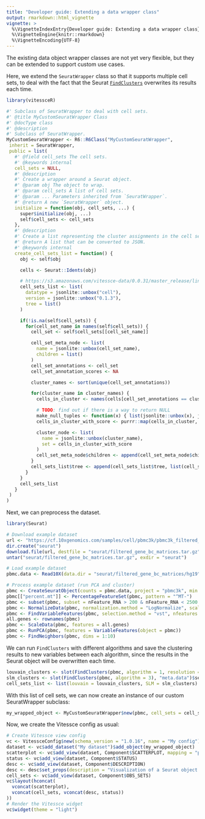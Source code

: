 ```yaml
---
title: "Developer guide: Extending a data wrapper class"
output: rmarkdown::html_vignette
vignette: >
  %\VignetteIndexEntry{Developer guide: Extending a data wrapper class}
  %\VignetteEngine{knitr::rmarkdown}
  %\VignetteEncoding{UTF-8}
---
```


The existing data object wrapper classes are not yet very flexible, but they can be extended to support custom use cases.

Here, we extend the `SeuratWrapper` class so that it supports multiple cell sets, to deal with the fact that the Seurat [`FindClusters`](https://satijalab.org/seurat/reference/findclusters) overwrites its results each time.

```r
library(vitessceR)

#' Subclass of SeuratWrapper to deal with cell sets.
#' @title MyCustomSeuratWrapper Class
#' @docType class
#' @description
#' Subclass of SeuratWrapper.
MyCustomSeuratWrapper <- R6::R6Class("MyCustomSeuratWrapper",
 inherit = SeuratWrapper,
 public = list(
   #' @field cell_sets The cell sets.
   #' @keywords internal
   cell_sets = NULL,
   #' @description
   #' Create a wrapper around a Seurat object.
   #' @param obj The object to wrap.
   #' @param cell_sets A list of cell sets.
   #' @param ... Parameters inherited from `SeuratWrapper`.
   #' @return A new `SeuratWrapper` object.
   initialize = function(obj, cell_sets, ...) {
     super$initialize(obj, ...)
     self$cell_sets <- cell_sets
   },
   #' @description
   #' Create a list representing the cluster assignments in the cell set list.
   #' @return A list that can be converted to JSON.
   #' @keywords internal
   create_cell_sets_list = function() {
     obj <- self$obj

     cells <- Seurat::Idents(obj)

     # https://s3.amazonaws.com/vitessce-data/0.0.31/master_release/linnarsson/linnarsson.cell-sets.json
     cell_sets_list <- list(
       datatype = jsonlite::unbox("cell"),
       version = jsonlite::unbox("0.1.3"),
       tree = list()
     )

     if(!is.na(self$cell_sets)) {
       for(cell_set_name in names(self$cell_sets)) {
         cell_set <- self$cell_sets[[cell_set_name]]

         cell_set_meta_node <- list(
           name = jsonlite::unbox(cell_set_name),
           children = list()
         )
         cell_set_annotations <- cell_set
         cell_set_annotation_scores <- NA

         cluster_names <- sort(unique(cell_set_annotations))

         for(cluster_name in cluster_names) {
           cells_in_cluster <- names(cells[cell_set_annotations == cluster_name])

           # TODO: find out if there is a way to return NULL
           make_null_tuples <- function(x) { list(jsonlite::unbox(x), jsonlite::unbox(NA)) }
           cells_in_cluster_with_score <- purrr::map(cells_in_cluster, make_null_tuples)

           cluster_node <- list(
             name = jsonlite::unbox(cluster_name),
             set = cells_in_cluster_with_score
           )
           cell_set_meta_node$children <- append(cell_set_meta_node$children, list(cluster_node))
         }
         cell_sets_list$tree <- append(cell_sets_list$tree, list(cell_set_meta_node))
       }
     }
     cell_sets_list
   }
 )
)
```

Next, we can preprocess the dataset.
```r
library(Seurat)

# Download example dataset
url <- "https://cf.10xgenomics.com/samples/cell/pbmc3k/pbmc3k_filtered_gene_bc_matrices.tar.gz"
dir.create("seurat")
download.file(url, destfile = "seurat/filtered_gene_bc_matrices.tar.gz")
untar("seurat/filtered_gene_bc_matrices.tar.gz", exdir = "seurat")

# Load example dataset
pbmc.data <- Read10X(data.dir = "seurat/filtered_gene_bc_matrices/hg19")

# Process example dataset (run PCA and cluster)
pbmc <- CreateSeuratObject(counts = pbmc.data, project = "pbmc3k", min.cells = 3, min.features = 200)
pbmc[["percent.mt"]] <- PercentageFeatureSet(pbmc, pattern = "^MT-")
pbmc <- subset(pbmc, subset = nFeature_RNA > 200 & nFeature_RNA < 2500 & percent.mt < 5)
pbmc <- NormalizeData(pbmc, normalization.method = "LogNormalize", scale.factor = 10000)
pbmc <- FindVariableFeatures(pbmc, selection.method = "vst", nfeatures = 2000)
all.genes <- rownames(pbmc)
pbmc <- ScaleData(pbmc, features = all.genes)
pbmc <- RunPCA(pbmc, features = VariableFeatures(object = pbmc))
pbmc <- FindNeighbors(pbmc, dims = 1:10)
```

We can run `FindClusters` with different algorithms and save the clustering results to new variables between each algorithm, since the results in the Seurat object will be overwritten each time.

```r
louvain_clusters <- slot(FindClusters(pbmc, algorithm = 1, resolution = 0.3), "meta.data")$seurat_clusters
slm_clusters <- slot(FindClusters(pbmc, algorithm = 3), "meta.data")$seurat_clusters
cell_sets_list <- list(louvain = louvain_clusters, SLM = slm_clusters)
```

With this list of cell sets, we can now create an instance of our custom SeuratWrapper subclass:

```r
my_wrapped_object <- MyCustomSeuratWrapper$new(pbmc, cell_sets = cell_sets_list, out_dir = "out")
```

Now, we create the Vitessce config as usual:
```r
# Create Vitessce view config
vc <- VitessceConfig$new(schema_version = "1.0.16", name = "My config")
dataset <- vc$add_dataset("My dataset")$add_object(my_wrapped_object)
scatterplot <- vc$add_view(dataset, Component$SCATTERPLOT, mapping = "pca")
status <- vc$add_view(dataset, Component$STATUS)
desc <- vc$add_view(dataset, Component$DESCRIPTION)
desc <- desc$set_props(description = "Visualization of a Seurat object containing the PBMC 3K dataset.")
cell_sets <- vc$add_view(dataset, Component$OBS_SETS)
vc$layout(hconcat(
  vconcat(scatterplot),
  vconcat(cell_sets, vconcat(desc, status))
))
# Render the Vitessce widget
vc$widget(theme = "light")
```
